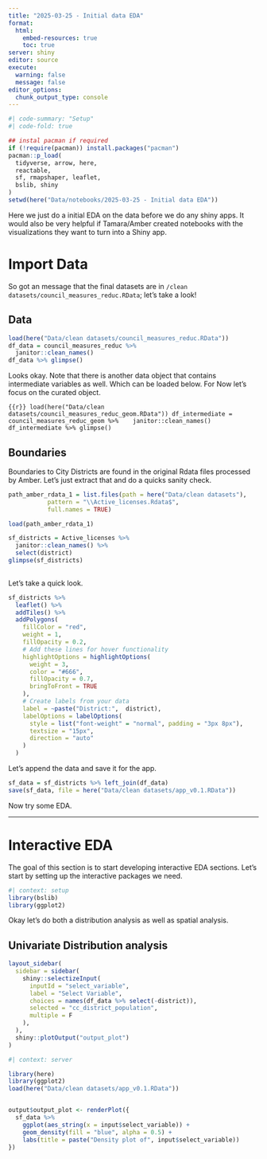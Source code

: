 ```yaml
---
title: "2025-03-25 - Initial data EDA"
format: 
  html:
    embed-resources: true
    toc: true
server: shiny
editor: source
execute:
  warning: false
  message: false
editor_options: 
  chunk_output_type: console
---
```


```r
#| code-summary: "Setup"
#| code-fold: true

## instal pacman if required
if (!require(pacman)) install.packages("pacman")
pacman::p_load(
  tidyverse, arrow, here,
  reactable,
  sf, rmapshaper, leaflet,
  bslib, shiny
) 
setwd(here("Data/notebooks/2025-03-25 - Initial data EDA"))

```

Here we just do a initial EDA on the data before we do any shiny apps. It would also be very helpful if Tamara/Amber created notebooks with the visualizations they want to turn into a Shiny app. 


# Import Data

So got an message that the final datasets are in `/clean datasets/council_measures_reduc.RData`; let's take a look!

## Data

```r
load(here("Data/clean datasets/council_measures_reduc.RData"))
df_data = council_measures_reduc %>% 
  janitor::clean_names()
df_data %>% glimpse()
```

Looks okay. Note that there is another data object that contains intermediate variables as well. Which can be loaded below.  For Now let's focus on the curated object.

```{{r}}
load(here("Data/clean datasets/council_measures_reduc_geom.RData"))
df_intermediate = council_measures_reduc_geom %>% 
  janitor::clean_names()
df_intermediate %>% glimpse()
```

## Boundaries

Boundaries to City Districts are found in the original Rdata files processed by Amber. Let's just extract that and do a quicks sanity check. 

```r
path_amber_rdata_1 = list.files(path = here("Data/clean datasets"), 
           pattern = "\\Active_licenses.Rdata$", 
           full.names = TRUE)

load(path_amber_rdata_1)

sf_districts = Active_licenses %>% 
  janitor::clean_names() %>% 
  select(district)
glimpse(sf_districts)
  
```

Let's take a quick look.

```r
sf_districts %>% 
  leaflet() %>%
  addTiles() %>%
  addPolygons(
    fillColor = "red", 
    weight = 1, 
    fillOpacity = 0.2,
    # Add these lines for hover functionality
    highlightOptions = highlightOptions(
      weight = 3,
      color = "#666",
      fillOpacity = 0.7,
      bringToFront = TRUE
    ),
    # Create labels from your data
    label = ~paste("District:",  district),
    labelOptions = labelOptions(
      style = list("font-weight" = "normal", padding = "3px 8px"),
      textsize = "15px",
      direction = "auto"
    )
  )
```

Let's append the data and save it for the app. 

```r
sf_data = sf_districts %>% left_join(df_data)
save(sf_data, file = here("Data/clean datasets/app_v0.1.RData"))
```

Now try some EDA.

--- 

# Interactive EDA

The goal of this section is to start developing interactive EDA sections. Let's start by setting up the interactive packages we need.

```r
#| context: setup
library(bslib)  
library(ggplot2)
```
 
Okay let's do both a distribution analysis as well as spatial analysis. 

## Univariate Distribution analysis

```r
layout_sidebar(
  sidebar = sidebar(
    shiny::selectizeInput(
      inputId = "select_variable",
      label = "Select Variable",
      choices = names(df_data %>% select(-district)),
      selected = "cc_district_population",
      multiple = F
    ),
  ),
  shiny::plotOutput("output_plot")
)
```



```r
#| context: server

library(here)
library(ggplot2)
load(here("Data/clean datasets/app_v0.1.RData"))


output$output_plot <- renderPlot({ 
  sf_data %>% 
    ggplot(aes_string(x = input$select_variable)) +
    geom_density(fill = "blue", alpha = 0.5) +
    labs(title = paste("Density plot of", input$select_variable))
})
```

